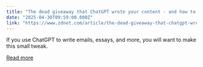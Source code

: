 ```yaml
---
title: "The dead giveaway that ChatGPT wrote your content - and how to work around it"
date: "2025-04-30T09:59:00.000Z"
link: "https://www.zdnet.com/article/the-dead-giveaway-that-chatgpt-wrote-your-content-and-how-to-work-around-it/"
---
```


If you use ChatGPT to write emails, essays, and more, you will want to make this small tweak.

[Read more](https://www.zdnet.com/article/the-dead-giveaway-that-chatgpt-wrote-your-content-and-how-to-work-around-it/)
